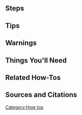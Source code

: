 ==Steps==

==Tips==

==Warnings==

==Things You'll Need==

==Related How-Tos==

==Sources and Citations==

[[Category:How tos]]